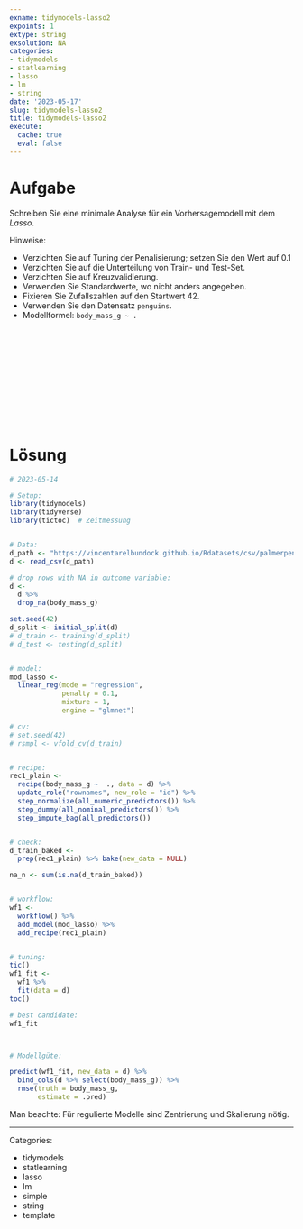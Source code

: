 ```yaml
---
exname: tidymodels-lasso2
expoints: 1
extype: string
exsolution: NA
categories:
- tidymodels
- statlearning
- lasso
- lm
- string
date: '2023-05-17'
slug: tidymodels-lasso2
title: tidymodels-lasso2
execute:
  cache: true
  eval: false
---
```





# Aufgabe

<!-- Schreiben Sie eine Vorlage für eine prädiktive Analyse mit Tidymodels! -->

Schreiben Sie eine minimale Analyse für ein Vorhersagemodell mit dem *Lasso*.

Hinweise:

- Verzichten Sie auf Tuning der Penalisierung; setzen Sie den Wert auf 0.1
- Verzichten Sie auf die Unterteilung von Train- und Test-Set.
- Verzichten Sie auf Kreuzvalidierung.
- Verwenden Sie Standardwerte, wo nicht anders angegeben.
- Fixieren Sie Zufallszahlen auf den Startwert 42.
- Verwenden Sie den Datensatz `penguins`.
- Modellformel: `body_mass_g ~ .`






</br>
</br>
</br>
</br>
</br>
</br>
</br>
</br>
</br>
</br>

# Lösung

```r
# 2023-05-14

# Setup:
library(tidymodels)
library(tidyverse)
library(tictoc)  # Zeitmessung


# Data:
d_path <- "https://vincentarelbundock.github.io/Rdatasets/csv/palmerpenguins/penguins.csv"
d <- read_csv(d_path)

# drop rows with NA in outcome variable:
d <-
  d %>% 
  drop_na(body_mass_g)

set.seed(42)
d_split <- initial_split(d)
# d_train <- training(d_split)
# d_test <- testing(d_split)


# model:
mod_lasso <-
  linear_reg(mode = "regression",
             penalty = 0.1,
             mixture = 1,
             engine = "glmnet")

# cv:
# set.seed(42)
# rsmpl <- vfold_cv(d_train)


# recipe:
rec1_plain <- 
  recipe(body_mass_g ~  ., data = d) %>% 
  update_role("rownames", new_role = "id") %>% 
  step_normalize(all_numeric_predictors()) %>% 
  step_dummy(all_nominal_predictors()) %>% 
  step_impute_bag(all_predictors())


# check:
d_train_baked <- 
  prep(rec1_plain) %>% bake(new_data = NULL)

na_n <- sum(is.na(d_train_baked))


# workflow:
wf1 <-
  workflow() %>% 
  add_model(mod_lasso) %>% 
  add_recipe(rec1_plain)


# tuning:
tic()
wf1_fit <-
  wf1 %>% 
  fit(data = d)
toc()

# best candidate:
wf1_fit



# Modellgüte:

predict(wf1_fit, new_data = d) %>% 
  bind_cols(d %>% select(body_mass_g)) %>% 
  rmse(truth = body_mass_g,
       estimate = .pred)
```

Man beachte: Für regulierte Modelle sind Zentrierung und Skalierung nötig.



---

Categories: 

- tidymodels
- statlearning
- lasso
- lm
- simple
- string
- template

